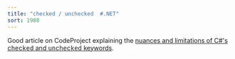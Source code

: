 ```yaml
---
title: "checked / unchecked  #.NET"
sort: 1988
---
```

Good article on CodeProject explaining the <a href="http://www.codeproject.com/csharp/overflow_checking.asp">nuances and limitations of C#'s <font face="Courier New">checked</font> and <font face="Courier New">unchecked</font> keywords</a>.
